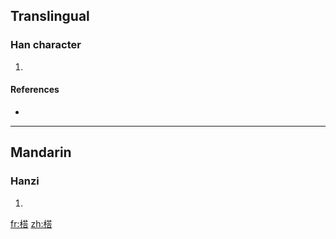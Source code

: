 ==Translingual==

===Han character===
{{Han char|rn=75|rad=木|as=10|sn=14|four=4496<sub>1</sub>|canj=木廿人口 (DTOR)}}

# {{defn|Han|sort=木10}}

====References====
* {{Han ref|kx=0543.130|dkj=15235|dj=0931.030|hdz=21261.070|uh=6999|ud=27033|bh=E247|bd=57927}}

----

==Mandarin==

===Hanzi===
{{cmn-hanzi|pin=[[tǎ]] ([[ta3]])|wg=t'a<sup>3</sup>}}

# {{defn|Mandarin|sort=木10}}

[[fr:榙]]
[[zh:榙]]